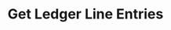 ---
title: "Get Ledger Line Entries"
openapi: "GET /v0/ledgers/{ledger_id}/line-entries"
description: "Return the line entries in the specified ledger for the period."
---